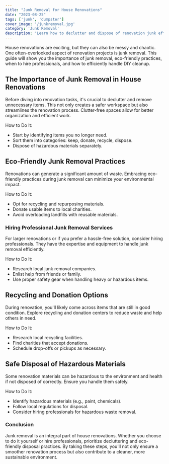 ```yaml
---
title: "Junk Removal for House Renovations"
date: "2023-08-25"
tags: ['junk', 'dumpster']
cover_image: '/junkremoval.jpg'
category: 'Junk Removal'
description: 'Learn how to declutter and dispose of renovation junk efficiently. Explore eco-friendly options and professional services for a smooth house renovation.'
---
```


House renovations are exciting, but they can also be messy and chaotic. One often-overlooked aspect of renovation projects is junk removal. This guide will show you the importance of junk removal, eco-friendly practices, when to hire professionals, and how to efficiently handle DIY cleanup.

## The Importance of Junk Removal in House Renovations

Before diving into renovation tasks, it's crucial to declutter and remove unnecessary items. This not only creates a safer workspace but also streamlines the renovation process. Clutter-free spaces allow for better organization and efficient work.

How to Do It:
- Start by identifying items you no longer need.
- Sort them into categories: keep, donate, recycle, dispose.
- Dispose of hazardous materials separately.

<CustomImage src="https://raw.githubusercontent.com/bwestwood11/junk-removal-blog/main/images/houserenovations.jpg" alt='renovation removal' priority />

## Eco-Friendly Junk Removal Practices

Renovations can generate a significant amount of waste. Embracing eco-friendly practices during junk removal can minimize your environmental impact.

How to Do It:
- Opt for recycling and repurposing materials.
- Donate usable items to local charities.
- Avoid overloading landfills with reusable materials.

### Hiring Professional Junk Removal Services

For larger renovations or if you prefer a hassle-free solution, consider hiring professionals. They have the expertise and equipment to handle junk removal efficiently.

How to Do It:
- Research local junk removal companies.
- Enlist help from friends or family.
- Use proper safety gear when handling heavy or hazardous items.

## Recycling and Donation Options

During renovation, you'll likely come across items that are still in good condition. Explore recycling and donation centers to reduce waste and help others in need.

How to Do It:
- Research local recycling facilities.
- Find charities that accept donations.
- Schedule drop-offs or pickups as necessary.

## Safe Disposal of Hazardous Materials

Some renovation materials can be hazardous to the environment and health if not disposed of correctly. Ensure you handle them safely.

How to Do It:
- Identify hazardous materials (e.g., paint, chemicals).
- Follow local regulations for disposal.
- Consider hiring professionals for hazardous waste removal.

### Conclusion

Junk removal is an integral part of house renovations. Whether you choose to do it yourself or hire professionals, prioritize decluttering and eco-friendly disposal practices. By taking these steps, you'll not only ensure a smoother renovation process but also contribute to a cleaner, more sustainable environment.